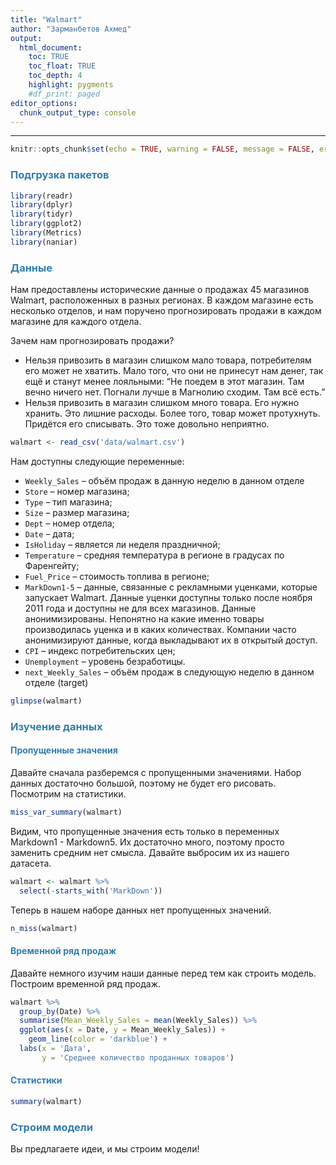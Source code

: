 ```yaml
---
title: "Walmart"
author: "Зарманбетов Ахмед"
output: 
  html_document:
    toc: TRUE
    toc_float: TRUE
    toc_depth: 4
    highlight: pygments
    #df_print: paged
editor_options: 
  chunk_output_type: console
---
```

<style>
h1,
h2,
h3,
h4,
h5,
h6  {
  color: #317eac;
}
</style>
---
```r
knitr::opts_chunk$set(echo = TRUE, warning = FALSE, message = FALSE, error = TRUE)
```

### Подгрузка пакетов

```r
library(readr)
library(dplyr)
library(tidyr)
library(ggplot2)
library(Metrics)
library(naniar)
```

### Данные

Нам предоставлены исторические данные о продажах 45 магазинов Walmart, расположенных в разных регионах. В каждом магазине есть несколько отделов, и нам поручено прогнозировать продажи в каждом магазине для каждого отдела.

Зачем нам прогнозировать продажи?

* Нельзя привозить в магазин слишком мало товара, потребителям его может не хватить. Мало того, что они не принесут нам денег, так ещё и станут менее лояльными: "Не поедем в этот магазин. Там вечно ничего нет. Погнали лучше в Магнолию сходим. Там всё есть."
* Нельзя привозить в магазин слишком много товара. Его нужно хранить. Это лишние расходы. Более того, товар может протухнуть. Придётся его списывать. Это тоже довольно неприятно.

```r
walmart <- read_csv('data/walmart.csv')
```

Нам доступны следующие переменные:

* `Weekly_Sales` -- объём продаж в данную неделю в данном отделе
* `Store` -- номер магазина;
* `Type` -- тип магазина;
* `Size` -- размер магазина;
* `Dept` -- номер отдела;
* `Date` -- дата;
* `IsHoliday` -- является ли неделя праздничной;
* `Temperature` -- средняя температура в регионе в градусах по Фаренгейту;
* `Fuel_Price` -- стоимость топлива в регионе;
* `MarkDown1-5` -- данные, связанные с рекламными уценками, которые запускает Walmart. Данные уценки доступны только после ноября 2011 года и доступны не для всех магазинов. Данные анонимизированы. Непонятно на какие именно товары производилась уценка и в каких количествах. Компании часто анонимизируют данные, когда выкладывают их в открытый доступ.
* `CPI` -- индекс потребительских цен;
* `Unemployment` -- уровень безработицы.
* `next_Weekly_Sales` -- объём продаж в следующую неделю в данном отделе (target)

```r
glimpse(walmart)
```

### Изучение данных

#### Пропущенные значения

Давайте сначала разберемся с пропущенными значениями. Набор данных достаточно большой, поэтому не будет его рисовать. Посмотрим на статистики.

```r
miss_var_summary(walmart)
```

Видим, что пропущенные значения есть только в переменных Markdown1 - Markdown5. Их достаточно много, поэтому просто заменить средним нет смысла. Давайте выбросим их из нашего датасета.

```r
walmart <- walmart %>%
  select(-starts_with('MarkDown'))
```
 
Теперь в нашем наборе данных нет пропущенных значений.

```r
n_miss(walmart)
```

#### Временной ряд продаж

Давайте немного изучим наши данные перед тем как строить модель. Построим временной ряд продаж.

```r
walmart %>%
  group_by(Date) %>%
  summarise(Mean_Weekly_Sales = mean(Weekly_Sales)) %>%
  ggplot(aes(x = Date, y = Mean_Weekly_Sales)) +
    geom_line(color = 'darkblue') + 
  labs(x = 'Дата',
       y = 'Среднее количество проданных товаров')
```

#### Статистики

```r
summary(walmart)
```

### Строим модели

Вы предлагаете идеи, и мы строим модели!

<!-- ### Catboost -->

<!-- ```{r} -->
<!-- library(catboost) -->
<!-- ``` -->

<!-- ```{r} -->
<!-- train <- walmart %>% -->
<!--   filter(Date < '2012-04-27') -->
<!-- test <- walmart %>% -->
<!--   filter(Date >= '2012-04-27') -->

<!-- train_X <- train %>% -->
<!--   select(-next_Weekly_Sales) -->
<!-- train_y <- train$next_Weekly_Sales -->

<!-- train_X %>% -->
<!--   mutate_at(vars(Store, Date, Dept, IsHoliday, Type), .funs = as.factor) -->
<!-- ``` -->


<!-- ```{r} -->
<!-- train_pool <- catboost.load_pool(data = train_X, label = train_y) -->
<!-- ``` -->

